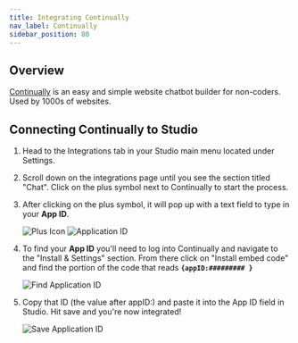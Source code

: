 ```yaml
---
title: Integrating Continually
nav_label: Continually
sidebar_position: 80
---
```


## Overview

[Continually](https://continual.ly/?utm_source=google&utm_medium=cpc&utm_campaign=10104655907&utm_content=112576283674&utm_term=&gclid=Cj0KCQjw_dWGBhDAARIsAMcYuJwro3TX0Ya-Btu_FvjzPXqO_ms5IzfQI2e4UlheBjhjeu-sOL2KSK0aAkSXEALw_wcB)
is an easy and simple website chatbot builder for non-coders. Used by 1000s of websites.

## Connecting Continually to Studio

1. Head to the Integrations tab in your Studio main menu located under Settings.
2. Scroll down on the integrations page until you see the section titled "Chat". Click on the plus symbol next to
   Continually to start the process.
3. After clicking on the plus symbol, it will pop up with a text field to type in your **App ID**.

   ![Plus Icon](/assets/studio/Continually_1.png)
   ![Application ID](/assets/studio/Continually_2.png)

4. To find your **App ID** you'll need to log into Continually and navigate to the "Install & Settings" section. From
   there click on "Install embed code" and find the portion of the code that reads **`{appID:######### }`**

   ![Find Application ID](/assets/studio/mceclip2.png)

5. Copy that ID (the value after appID:) and paste it into the App ID field in Studio. Hit save and you're now
   integrated!

   ![Save Application ID](/assets/studio/Continually_2.png)
